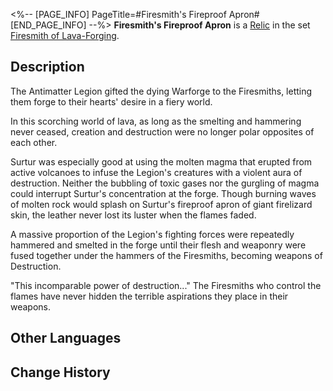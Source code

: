 <%-- [PAGE_INFO]
PageTitle=#Firesmith's Fireproof Apron#
[END_PAGE_INFO] --%>
{{Relic Infobox
|id        = 61073
|image     = Item Firesmith's Fireproof Apron.png{{subst:void|<!--$UPLOAD:<<SpriteOutput/RelicFigures/IconRelic_107_3.png>-<Item Firesmith's Fireproof Apron.png>-<Relic Icons>>-->}}
|set       = Firesmith of Lava-Forging
|piece     = Body
|mentions  = 
}}
{{Description|A blacksmith's apron without any superfluous adornment. The texture of the leather and the family emblem are clearly visible.}}
'''Firesmith's Fireproof Apron''' is a [[Relic]] in the set [[Firesmith of Lava-Forging]].

==Description==
The Antimatter Legion gifted the dying Warforge to the Firesmiths, letting them forge to their hearts' desire in a fiery world.

In this scorching world of lava, as long as the smelting and hammering never ceased, creation and destruction were no longer polar opposites of each other.

Surtur was especially good at using the molten magma that erupted from active volcanoes to infuse the Legion's creatures with a violent aura of destruction. Neither the bubbling of toxic gases nor the gurgling of magma could interrupt Surtur's concentration at the forge. Though burning waves of molten rock would splash on Surtur's fireproof apron of giant firelizard skin, the leather never lost its luster when the flames faded.

A massive proportion of the Legion's fighting forces were repeatedly hammered and smelted in the forge until their flesh and weaponry were fused together under the hammers of the Firesmiths, becoming weapons of Destruction.

"This incomparable power of destruction..." The Firesmiths who control the flames have never hidden the terrible aspirations they place in their weapons.

==Other Languages==
{{Other Languages
|en   = Firesmith's Fireproof Apron
|zhs  = 火匠的阻燃围裙
|zht  = 火匠的阻燃圍裙
|ja   = {{Rubi|火匠|かしょう}}の{{Rubi|防炎|ぼうえん}}エプロン
|ko   = 화장(火匠)의 난연성 앞치마
|es   = Delantal ignífugo del forjador
|fr   = Tablier ignifugé de Forgefeu
|ru   = Огнеупорный фартук кузнеца
|th   = Firesmith's Fireproof Apron
|vi   = Tạp Dề Chống Cháy Của Thợ Rèn Lửa
|de   = Flammenfeste Schürze des Feuerschmieds
|id   = Firesmith's Fireproof Apron
|pt   = Avental à Prova de Fogo do Artesão de Fogo
}}

==Change History==
{{Change History|1.0}}